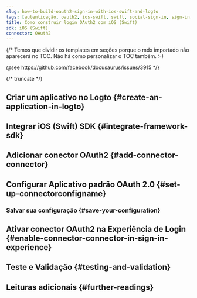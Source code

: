 ```yaml
---
slug: how-to-build-oauth2-sign-in-with-ios-swift-and-logto
tags: [autenticação, oauth2, ios-swift, swift, social-sign-in, sign-in, login]
title: Como construir login OAuth2 com iOS (Swift)
sdk: iOS (Swift)
connector: OAuth2
---
```


{/*
  Temos que dividir os templates em seções porque o mdx importado não aparecerá no TOC.
  Não há como personalizar o TOC também. :-)

  @see https://github.com/facebook/docusaurus/issues/3915
*/}




{/* truncate */}

<Intro connector={connector} sdk="iOS (Swift)" link="https://developer.apple.com/ios" />

## Criar um aplicativo no Logto \{#create-an-application-in-logto}

<CreateApplication type="Native app" framework="iOS (Swift)" />

## Integrar iOS (Swift) SDK \{#integrate-framework-sdk}

<IntegrateSdk />

## Adicionar conector OAuth2 \{#add-connector-connector}

<AddSocialConnector connector={connector} framework="iOS (Swift)" />

## Configurar Aplicativo padrão OAuth 2.0 \{#set-up-connectorconfigname}

<ConnectorGuide />

### Salvar sua configuração \{#save-your-configuration}

<SaveYourConfiguration connector={connector} />

## Ativar conector OAuth2 na Experiência de Login \{#enable-connector-connector-in-sign-in-experience}

<EnableSocialConnector connector={connector} />

## Teste e Validação \{#testing-and-validation}

<TestingAndValidation connector={connector} sdk="iOS (Swift)" />

## Leituras adicionais \{#further-readings}

<FurtherReadings />